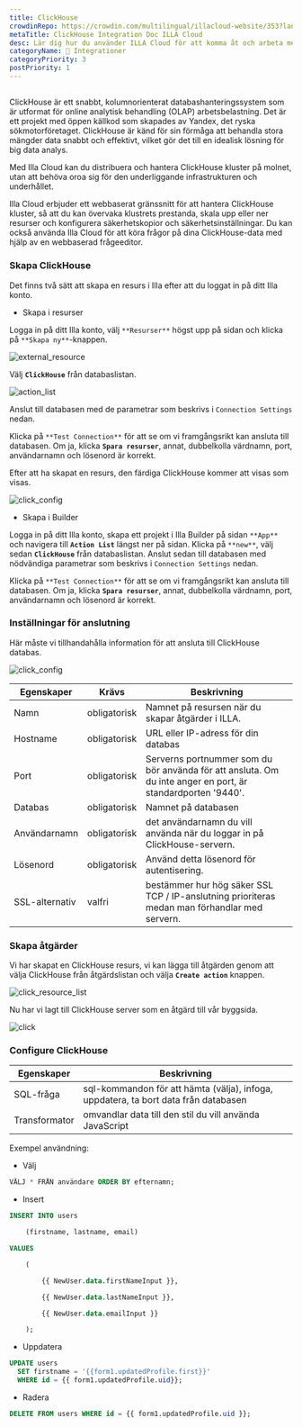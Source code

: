 ```yaml
---
title: ClickHouse
crowdinRepo: https://crowdin.com/multilingual/illacloud-website/353?languages=sv&filter=basic&value=0
metaTitle: ClickHouse Integration Doc ILLA Cloud
desc: Lär dig hur du använder ILLA Cloud för att komma åt och arbeta med ClickHouse data.
categoryName: 🔨 Integrationer
categoryPriority: 3
postPriority: 1
---
```


## <h2 hidden>Vad är ClickHouse?</h2>

ClickHouse är ett snabbt, kolumnorienterat databashanteringssystem som är utformat för online analytisk behandling (OLAP) arbetsbelastning. Det är ett projekt med öppen källkod som skapades av Yandex, det ryska sökmotorföretaget. ClickHouse är känd för sin förmåga att behandla stora mängder data snabbt och effektivt, vilket gör det till en idealisk lösning för big data analys.

Med Illa Cloud kan du distribuera och hantera ClickHouse kluster på molnet, utan att behöva oroa sig för den underliggande infrastrukturen och underhållet.

Illa Cloud erbjuder ett webbaserat gränssnitt för att hantera ClickHouse kluster, så att du kan övervaka klustrets prestanda, skala upp eller ner resurser och konfigurera säkerhetskopior och säkerhetsinställningar. Du kan också använda Illa Cloud för att köra frågor på dina ClickHouse-data med hjälp av en webbaserad frågeeditor.

### Skapa ClickHouse

Det finns två sätt att skapa en resurs i Illa efter att du loggat in på ditt Illa konto.

-   Skapa i resurser

Logga in på ditt Illa konto, välj `**Resurser**` högst upp på sidan och klicka på `**Skapa ny**`-knappen.

![external_resource](https://cdn.illacloud.com/official-website/img/docs/external_resource.png)

Välj **`ClickHouse`** från databaslistan.

![action_list](https://cdn.illacloud.com/official-website/img/docs/action_list.png)

Anslut till databasen med de parametrar som beskrivs i `Connection Settings` nedan.

Klicka på `**Test Connection**` för att se om vi framgångsrikt kan ansluta till databasen. Om ja, klicka **`Spara resurser`**, annat, dubbelkolla värdnamn, port, användarnamn och lösenord är korrekt.

Efter att ha skapat en resurs, den färdiga ClickHouse kommer att visas som visas.

![click_config](https://cdn.illacloud.com/official-website/img/docs/click_config.png)

-   Skapa i Builder

Logga in på ditt Illa konto, skapa ett projekt i Illa Builder på sidan `**App**` och navigera till **`Action List`** längst ner på sidan. Klicka på `**new**`, välj sedan **`ClickHouse`** från databaslistan. Anslut sedan till databasen med nödvändiga parametrar som beskrivs i `Connection Settings` nedan.

Klicka på `**Test Connection**` för att se om vi framgångsrikt kan ansluta till databasen. Om ja, klicka **`Spara resurser`**, annat, dubbelkolla värdnamn, port, användarnamn och lösenord är korrekt.

### Inställningar för anslutning

Här måste vi tillhandahålla information för att ansluta till ClickHouse databas.

![click_config](https://cdn.illacloud.com/official-website/img/docs/click_config.png)

| Egenskaper      | Krävs        | Beskrivning                                                                                                           |
| --------------- | ------------ | --------------------------------------------------------------------------------------------------------------------- |
| Namn            | obligatorisk | Namnet på resursen när du skapar åtgärder i ILLA.                                                                     |
| Hostname        | obligatorisk | URL eller IP-adress för din databas                                                                                   |
| Port            | obligatorisk | Serverns portnummer som du bör använda för att ansluta. Om du inte anger en port, är standardporten '9440'.           |
| Databas         | obligatorisk | Namnet på databasen                                                                                                   |
| Användarnamn    | obligatorisk | det användarnamn du vill använda när du loggar in på ClickHouse-servern.                                              |
| Lösenord        | obligatorisk | Använd detta lösenord för autentisering.                                                                              |
| SSL-alternativ  | valfri       | bestämmer hur hög säker SSL TCP / IP-anslutning prioriteras medan man förhandlar med servern.                         |

### Skapa åtgärder

Vi har skapat en ClickHouse resurs, vi kan lägga till åtgärden genom att välja ClickHouse från åtgärdslistan och välja **`Create action`** knappen.

![click_resource_list](https://cdn.illacloud.com/official-website/img/docs/clik_resource_list.png)

Nu har vi lagt till ClickHouse server som en åtgärd till vår byggsida.

![click](https://cdn.illacloud.com/official-website/img/docs/click.png)

### Configure ClickHouse

| Egenskaper    | Beskrivning                                                                         |
| ------------- | ----------------------------------------------------------------------------------- |
| SQL-fråga     | sql-kommandon för att hämta (välja), infoga, uppdatera, ta bort data från databasen |
| Transformator | omvandlar data till den stil du vill använda JavaScript                             |

Exempel användning:

-   Välj

```sql
VÄLJ * FRÅN användare ORDER BY efternamn;
```

-   Insert

```sql
INSERT INTO users

	(firstname, lastname, email)

VALUES

	(

		{{ NewUser.data.firstNameInput }},

		{{ NewUser.data.lastNameInput }},

		{{ NewUser.data.emailInput }}

	);
```

-   Uppdatera

```sql
UPDATE users
  SET firstname = '{{form1.updatedProfile.first}}'
  WHERE id = {{ form1.updatedProfile.uid}};
```

-   Radera

```sql
DELETE FROM users WHERE id = {{ form1.updatedProfile.uid }};
```
